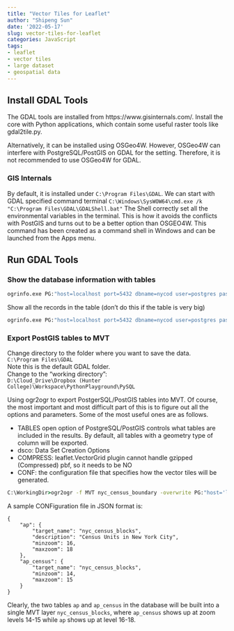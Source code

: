 ```yaml
---
title: "Vector Tiles for Leaflet"
author: "Shipeng Sun"
date: '2022-05-17'
slug: vector-tiles-for-leaflet
categories: JavaScript
tags:
- leaflet
- vector tiles
- large dataset
- geospatial data
---
```


## Install GDAL Tools

The GDAL tools are installed from https://www.gisinternals.com/. Install the core with Python applications, which contain some useful raster tools like gdal2tile.py.

Alternatively, it can be installed using OSGeo4W. However, OSGeo4W can interfere with PostgreSQL/PostGIS on GDAL for the setting. Therefore, it is not recommended to use OSGeo4W for GDAL.

### GIS Internals
By default, it is installed under `C:\Program Files\GDAL`. We can start with GDAL specified command terminal 
`C:\Windows\SysWOW64\cmd.exe /k "C:\Program Files\GDAL\GDALShell.bat"`
The Shell correctly set all the environmental variables in the terminal. This is how it avoids the conflicts with PostGIS and turns out to be a better option than OSGEO4W. This command has been created as a command shell in Windows and can be launched from the Apps menu.

## Run GDAL Tools
### Show the database information with tables
```cmd
ogrinfo.exe PG:"host=localhost port=5432 dbname=nycod user=postgres password=postgres tables='ap,ap_census'"
```

Show all the records in the table (don't do this if the table is very big)
```cmd
ogrinfo.exe PG:"host=localhost port=5432 dbname=nycod user=postgres password=postgres" "rivers"
```

### Export PostGIS tables to MVT

Change directory to the folder where you want to save the data. \
`C:\Program Files\GDAL` \
Note this is the default GDAL folder. \
Change to the "working directory": \
`D:\Cloud_Drive\Dropbox (Hunter College)\Workspace\PythonPlayground\PySQL` \

Using ogr2ogr to export PostgerSQL/PostGIS tables into MVT. Of course, the most important and most difficult part of this is to figure out all the options and parameters. Some of the most useful ones are as follows. \


- TABLES open option of PostgreSQL/PostGIS controls what tables are included in the results. By default, all tables with a geometry type of column will be exported. \
- dsco: Data Set Creation Options \
- COMPRESS: leaflet.VectorGrid plugin cannot handle gzipped (Compressed) pbf, so it needs to be NO \
- CONF: the configuration file that specifies how the vector tiles will be generated. \
```cmd
C:\WorkingDir>ogr2ogr -f MVT nyc_census_boundary -overwrite PG:"host='localhost' port='5432' dbname='nycod' user='postgres' password='postgres' tables='ap,ap_census'" -dsco CONF="mvt.json" -dsco MAXZOOM=18 -dsco MINZOOM=14 -dsco COMPRESS=NO

```

A sample CONFiguration file in JSON format is:
```
{
    "ap": {
        "target_name": "nyc_census_blocks",
        "description": "Census Units in New York City",
        "minzoom": 16,
        "maxzoom": 18
    },
    "ap_census": {
        "target_name": "nyc_census_blocks",
        "minzoom": 14,
        "maxzoom": 15
    }
}
```
Clearly, the two tables `ap` and `ap_census` in the database will be built into a single MVT layer `nyc_census_blocks`, where `ap_census` shows up at zoom levels 14-15 while `ap` shows up at level 16-18.


[comment]: # Local Folder: "D:\Cloud_Drive\Dropbox (Hunter  College)\Workspace/PythonLand/PySQL"
